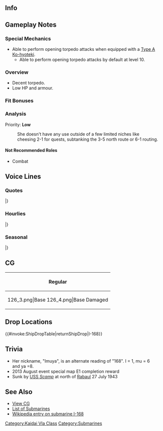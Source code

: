 ==Info==
{{KanmusuInfo|ID=126}}
{{KanmusuInfo|ID=126a}}

==Gameplay Notes==
===Special Mechanics===
* Able to perform opening torpedo attacks when equipped with a [[Type A Ko-hyoteki]].
** Able to perform opening torpedo attacks by default at level 10.

===Overview===
* Decent torpedo.
* Low HP and armour.

===Fit Bonuses===
{{:{{BASEPAGENAME}}/Equipment Bonuses}}

===Analysis===
Priority: '''Low'''

: She doesn't have any use outside of a few limited niches like cheesing 2-1 for quests, subtanking the 3-5 north route or 6-1 routing. 

====Not Recommended Roles====
* Combat

==Voice Lines==
===Quotes===
{{ShipquoteHeader}}
{{ShipquoteKai
|scenario = Introduction
|origin = 伊168よ。何よ、言いにくいの？　じゃあイムヤでいいわ。よろしくね。
|translation = I'm I-168. What's that? It's hard to say? Then just call me Imuya. Please take care of me.
|audio = Imuya-Introduction.ogg
}}
{{ShipquoteKai
|scenario = Library
|origin = 生まれも育ちも呉の潜水艦なの。
あのミッドウェーの大海戦のあと、飛龍が最後の力で深手を負わせたヨークタウンに留めを刺したのよ！ 
空母たちの仇は取ったわ！あの大変な島への輸送任務でも頑張ったの。
|translation = I'm a submarine that was born and raised in Kure.
After the great Battle of Midway, I managed to land the finishing blow on Yorktown that Hiryuu had seriously damaged in her final moments.<ref>The Yorktown was initially knocked out of commission by Hiryuu's last strike, I-168 then ambushed and sunk Yorktown after the battle while she was being towed.</ref>
I manage to shoulder the carriers' grudges! I also worked hard during the transport mission to that terrible island.<ref>She transported food to Guadalcanal in 1943.</ref>
|audio = Imuya-Library.ogg
}}
{{ShipquoteKai
|scenario = Secretary 1
|origin = 司令官、慣れてくれた？　イ・ム・ヤ、だよ？
|translation = Are you used to my name yet Commander? It's I-mu-ya you know?
|audio = Imuya-Secretary_1.ogg
}}
{{ShipquoteKai
|scenario = Secretary 2
|origin = 私、今は浮き輪に乗ってるけど、ホントは潜るとすごいのよ！
|translation = I may be riding on a life buoy right now, but I'm actually great at diving!
|audio = Imuya-Secretary_2.ogg
}}
{{ShipquoteKai
|scenario = Secretary 3
|origin = あっ、後ろから見てたの？　スマホとかで遊んでたんじゃないからね。
|translation = Ah, were you watching me from behind? I'm really not just playing with my smartphone!
|audio = Imuya-Secretary_3.ogg
}}
{{ShipquoteKai
|scenario = Secretary Idle
|origin = 司令官、イムヤのこと嫌いになったの？
|translation = Do you dislike me Commander?
|audio = Imuya-Idle.ogg
}}
{{ShipquoteKai
|scenario = Secretary (Married)
|origin = 司令官、疲れたら休もうね。
|translation = If you're tired please rest Commander.
|audio = Imuya-Wedding_Line.ogg
}}
{{ShipquoteKai
|scenario = Wedding
|origin = 司令官、私100mぐらい潜れるんだよ。今度一緒に潜ってみない？私、一生懸命案内するから。この戦いが終わったら…約束よ？
|translation =I can dive to 100m Commander. Won't you come dive with me next time? I'll do my best to teach you. After this fight is over... That's a promise alright?
|audio = Imuya-Wedding.ogg
}}
{{ShipquoteKai
|scenario = Player's Score
|origin = 司令官宛の報告があるみたいよ。
|translation = Looks like there's a report addressed to you Commander.
|audio = Imuya-Looking_At_Scores.ogg
}}
{{ShipquoteKai
|scenario = Joining the Fleet
|origin = さぁ出撃よ、伊号潜水艦の力、見ててよね！
|translation = It's time to sortie now. I'll show you the power of a 1st-class submarine!<ref>The "I-go" (伊号) refers to the 1st class (above 1,000 tons displacement) submarines of the IJN as opposed to the "Ro-go" (呂号) or "Ha-go" (波号) which were 2nd class (below 1,000 tons displacement/foreign gift ships).</ref>
|audio = Imuya-Joining_A_Fleet.ogg
}}
{{ShipquoteKai
|scenario = Equipment 1
|origin = やだ、私どんどん強くなっちゃうわね！
|translation = No way, I keep getting stronger and stronger!
|audio = Imuya-Equipment_1.ogg
}}
{{ShipquoteKai
|scenario = Equipment 2
|origin = 司令官が望むなら、これもいいかな……？
|translation = If this is what you want Commander, then this is fine too I guess...?
|audio = Imuya-Equipment_2.ogg
}}
{{ShipquoteKai
|scenario = Equipment 3
|origin = ワオ！大漁大漁！
|translation = Wow! What a great haul!
|audio = Imuya-Equipment_3.ogg
}}
{{ShipquoteKai
|scenario = Supply
|origin = はい、補給いただきました！
|translation = Yes, I gladly accept the resupply!
|audio = Imuya-Supply.ogg
}}
{{ShipquoteKai
|scenario = Docking (Minor Damage)
|origin = んー。助かるわぁ。
|translation = Ngh. That helps.
|audio = Imuya-Docking_Minor.ogg
}}
{{ShipquoteKai
|scenario = Docking (Major Damage)
|origin = こんな傷たいしたことないんだから！……あ、あんまり痛くはしないでね…
|translation = This wound is nothing! ...D-don't make it worse...
|audio = Imuya-Docking_Major.ogg
}}
{{ShipquoteKai
|scenario = Construction
|origin = 新型艦が出来たわ！どんな艦だろう？
|translation = A new ship is complete! What sort of ship is it?
|audio = Imuya-Construction.ogg
}}
{{ShipquoteKai
|scenario = Returning from Sortie
|origin = 作戦終了、艦隊が帰還したわ。
|translation = Operation over, the fleet has returned.
|audio = Imuya-Returning_From_Sortie.ogg
}}
{{ShipquoteKai
|scenario = Starting a Sortie
|origin = 敵の船底に、大穴開けてあげるから！
|translation = I'm going to punch some large holes in the enemy's hulls!
|audio = Imuya-Starting_A_Sortie.ogg
}}
{{ShipquoteKai
|scenario = Starting a Battle
|origin = さ、いらっしゃい！
|translation = Come on, bring it!
|audio = Imuya-Battle_Start.ogg
}}
{{ShipquoteKai
|scenario = Attack
|origin = 魚雷1番から4番まで装填、さぁ、戦果を上げてらっしゃい！
|translation = Load tubes 1 through 4. Now, let's go increase our accomplishments!
|audio = Imuya-Attack.ogg
}}
{{ShipquoteKai
|scenario = Air Battle/Night Battle Attack 
|origin = 密かに近づいて、確実に沈めるの。
|translation = I'll close stealthily and sink you for certain.
|audio = Imuya-Night_Attack.ogg
}}
{{ShipquoteKai
|scenario = Night Battle
|origin = 夜は私たちの世界よ、仕留めるわ！
|translation = The night is our realm, I'll bring you down!
|audio = Imuya-Night_Battle.ogg
}}
{{ShipquoteKai
|scenario = MVP
|origin = やったぁ！海のスナイパー、イムヤにお任せ！正規空母だって仕留めちゃうから！
|translation = Alright! Leave it all to me, the Sniper of the Seas! I'll even bring down aircraft carriers!
|audio = Imuya-MVP.ogg
}}
{{ShipquoteKai
|scenario = Minor Damage 1
|origin = うそ！気づかれた！？
|translation = No way! Was I spotted!?
|audio = Imuya-Minor_Damage_1.ogg
}}
{{ShipquoteKai
|scenario = Minor Damage 2
|origin = やばっ！急速潜行！急いで！
|translation = This is bad! Crash dive! Hurry!
|audio = Imuya-Minor_Damage_2.ogg
}}
{{ShipquoteKai
|scenario = Major Damage
|origin = あぁん！水着が破けちゃうじゃない。
|translation = Aaah! Isn't my swimsuit torn?
|audio = Imuya-Major_Damage.ogg
}}
{{ShipquoteKai
|scenario = Sunk
|origin = ああ、もっと太陽を浴びていたかったな…。海の底はもう…飽きたよ…
|translation = Ah, I wanted to bathe in the sunlight some more... I'm already tired of... the bottom of the sea...
|audio = Imuya-Sunk.ogg
}}
|} <references/>

{{clear}}

===Hourlies===
{{ShipquoteHeader | type = hourly}}
{{ShipquoteKai
|scenario = 00:00 
|origin = マルマルマルマル。夜12時よ。
|translation = 0000. It's midnight.
|audio = ImuyaKai-Hourly_0000.ogg
}}
{{ShipquoteKai
|scenario = 01:00 
|origin = マルヒトマルマル。深夜よ。明日の仕事とか学校とか、大丈夫？
|translation = 0100. It's late at night. Are you going to be alright at work or school tomorrow?
|audio = ImuyaKai-Hourly_0100.ogg
}}
{{ShipquoteKai
|scenario = 02:00 
|origin = マルフタマルマル。ホント夜型ね。
|translation = 0200. You really are nocturnal huh.
|audio = ImuyaKai-Hourly_0200.ogg
}}
{{ShipquoteKai
|scenario = 03:00 
|origin = マルサンマルマル。大丈夫？ホント明日予定とか無いの？
|translation = 0300. Are you alright? You really don't have any plans tomorrow?
|audio = ImuyaKai-Hourly_0300.ogg
}}
{{ShipquoteKai
|scenario = 04:00 
|origin = マルヨンマルマル。イムヤ、もうしーらない。
|translation = 0400. I don't care anymore.
|audio = ImuyaKai-Hourly_0400.ogg
}}
{{ShipquoteKai
|scenario = 05:00 
|origin = マルゴーマルマルよ。え、イムヤの声聞きたかったの？
|translation = 0500. Eh, you wanted to listen to my voice?
|audio = ImuyaKai-Hourly_0500.ogg
}}
{{ShipquoteKai
|scenario = 06:00 
|origin = マルロクマルマル。司令官、思いっきり朝だよ。
|translation = 0600. It's really morning now Commander.
|audio = ImuyaKai-Hourly_0600.ogg
}}
{{ShipquoteKai
|scenario = 07:00 
|origin = マルナナマルマル。さ、働くわよ。
|translation = 0700. Now, let's get to work.
|audio = ImuyaKai-Hourly_0700.ogg
}}
{{ShipquoteKai
|scenario = 08:00 
|origin = マルハチマルマル。私って、結構朝強いんだから！
|translation = 0800. I'm pretty strong in the mornings you know!
|audio = ImuyaKai-Hourly_0800.ogg
}}
{{ShipquoteKai
|scenario = 09:00 
|origin = マルキュウマルマル。さぁ、お仕事お仕事ぉ！
|translation = 0900. Now, time to get to work~!
|audio = ImuyaKai-Hourly_0900.ogg
}}
{{ShipquoteKai
|scenario = 10:00 
|origin = ヒトマルマルマルです。お昼までは全力で行きましょう！
|translation = 1000. Let's go full power till lunch!
|audio = ImuyaKai-Hourly_1000.ogg
}}
{{ShipquoteKai
|scenario = 11:00 
|origin = ヒトヒトマルマル。頑張ればきっと美味しいランチが待ってるわ！
|translation = 1100. I'm sure a delicious lunch will be waiting if we work hard!
|audio = ImuyaKai-Hourly_1100.ogg
}}
{{ShipquoteKai
|scenario = 12:00 
|origin = ヒトフタマルマル。美味しいランチ、ゲットです！
|translation = 1200. I got my delicious lunch!
|audio = ImuyaKai-Hourly_1200.ogg
}}
{{ShipquoteKai
|scenario = 13:00 
|origin = ヒトサンマルマル。司令官と一緒のお昼、嬉しいな！
|translation = 1300. I'm happy I got to have lunch with you Commander!
|audio = ImuyaKai-Hourly_1300.ogg
}}
{{ShipquoteKai
|scenario = 14:00 
|origin = ヒトヨンマルマル。さあ、午後も頑張って出撃よ！
|translation = 1400. Now, let's do our best with sorties this afternoon too!
|audio = ImuyaKai-Hourly_1400.ogg
}}
{{ShipquoteKai
|scenario = 15:00 
|origin = ヒトゴマルマル。三時のあなた……あなたの惨事……きゃぁ、なんか怖い！
|translation = 1500. You at 3 o'clock... a disaster for you... Kyaa, it's kind of scary.<ref>Both "3 o'clock" and "disaster" are pronounced as "sanji". I-168 was hit by a depth charge that caused extensive damage around this time after her sinking of the Yorktown.</ref>
|audio = ImuyaKai-Hourly_1500.ogg
}}
{{ShipquoteKai
|scenario = 16:00 
|origin = ヒトロクマルマルよ。もう夕方ね。
|translation = 1600. It's already evening.
|audio = ImuyaKai-Hourly_1600.ogg
}}
{{ShipquoteKai
|scenario = 17:00 
|origin = ヒトナナマルマル。司令官頑張って！
|translation = 1700. Do your best Commander!
|audio = ImuyaKai-Hourly_1700.ogg
}}
{{ShipquoteKai
|scenario = 18:00 
|origin = ヒトハチマルマル。御飯作るよ！ご飯！
|translation = 1800. Let's go make dinner! Dinner!
|audio = ImuyaKai-Hourly_1800.ogg
}}
{{ShipquoteKai
|scenario = 19:00 
|origin = ヒトキュウマルマル。あたしカレーしか作れないけどいーい？じゃあ一緒に作ろっか！一時間後、一緒に食べようね！
|translation = 1900. I can only make curry, is that fine? Then, let's make it together! We can eat it together in an hour!
|audio = ImuyaKai-Hourly_1900.ogg
}}
{{ShipquoteKai
|scenario = 20:00 
|origin = フタマルマルマル。ちゃんとカレーできた？それじゃ一緒に、いただきます！
|translation = 2000. Did you make the curry properly? Then let's dig in together!
|audio = ImuyaKai-Hourly_2000.ogg
}}
{{ShipquoteKai
|scenario = 21:00 
|origin = フタヒトマルマル。なんか晩御飯食べると、お腹いっぱいで眠くなる……。
|translation = 2100. Somehow I'm getting sleepy after eating my fill at dinner...
|audio = ImuyaKai-Hourly_2100.ogg
}}
{{ShipquoteKai
|scenario = 22:00 
|origin = フタフタマルマル。お風呂入ってくる！
|translation = 2200. I'm going to have a bath!
|audio = ImuyaKai-Hourly_2200.ogg
}}
{{ShipquoteKai
|scenario = 23:00 
|origin = フタサンマルマル。司令官、今日も一日お疲れ様でした！
|translation = 2300. Thank you for all your hard work everyday Commander!
|audio = ImuyaKai-Hourly_2300.ogg
}}
|} <references/>

{{clear}}

===Seasonal===
{{SeasonalHeaderOld}}
{{SeasonalQuote
|scenario = [[Seasonal/Valentine%27s_Day_2016|Valentine’s Day 2016]]
|origin = 司令官、このイムヤの艦橋型スマホサイズチョコ、あげる！一応、イムヤの手作りだよ！結構大変だったんだから。
|translation =	This smart-phone-sized, ship’s-bridge-shaped chocolate is for you, Commander! I handmade it just for you! It was quite a lot of work.
|audio = I-168_Valentine_Sec1.ogg
|notes = Secretary 1
}}
{{SeasonalQuote
|scenario = [[Seasonal/Valentine%27s_Day_2016|Valentine’s Day 2016]]
|origin = 司令官、イムヤのチョコ、ちゃんと食べてくれた？…えぇ、飾ってある？それなんか違うー！早く食べてよぉ、もう。
|translation =	Have you eaten all my chocolate, Commander? …Eh, you’re using it as decoration? That’s not what it’s for! Hurry up and eat it, jeez.
|audio = I-168_Valentine_Sec2.ogg
|notes = Secretary 2
}}
{{SeasonalQuote
|scenario = [[Seasonal/Hinamatsuri_2016|Hinamatsuri 2016]]
|origin = さぁ、折角の雛祭り。私達伊号で、五人囃子をやりましょ？衣装は、このイムヤが作っておきました！かわいいでしょ？
|translation =	Now, it’s finally Hinamatsuri. Shall we I-types be the five musicians? I can make the clothes! Aren’t these cute?<ref>[https://en.wikipedia.org/wiki/Hinamatsuri#Third_platform Gonin bayashi] are the five musicians on the 3rd tier.</ref>
|audio = I-168_Peach_2016_Sec1.ogg
|notes = 
}}
{{SeasonalQuote
|scenario = [[Seasonal/White_Day_2016|White Day 2016]]
|origin = わーお！司令官、チョコのお返しありがとう♪…あんまり食べたら、太っちゃうかな？イムヤ、お茶入れるね？
|translation =	Wow! Thanks for the regurn gift, Commander♪ …Will I get fat if I eat too much? I’ll go get some tea alright?
|audio = I-168_White_Day_2016.ogg
|notes = 
}}
{{SeasonalQuote
|scenario = [[Seasonal/Coming_of_Spring_2016|Spring 2016]]
|origin = 司令官、やっと春が来ますね！うん、今年の冬は長かた！暖かくなだら、司令官も海の中、一緒にどうですか？
|translation =	Spring is finally here, Commander! Yep, it was a long winter this year! Want to come diving with me when it gets wamer?
|audio = I-168_Spring_2016_Sec1.ogg
|notes = 
}}
{{SeasonalQuote
|scenario = [[Seasonal/Third_Anniversary|3rd Anniversary]]
|origin = 司令官、三周年です、三周年！すごいね～。イムヤも少しビックリ！これからも、伊号のこと、よろしくね！
|translation =	It’s the 3rd Anniversary now, Commander! Amazing. I’m a bit surprised! Please keep looking after the I-type subs!
|audio = I-168_3rd_Anniversary_Sec1.mp3
|notes = 
}}
{{SeasonalQuote
|scenario = [[Seasonal/Rainy_Season_2016|Rainy Season 2016]]
|origin = 最近雨が多いですね。梅雨だから仕方ないけど…あぁ、イク、てるてる坊主作ってるんだ？ふふ、見せて見せて♪…こ、個性的だね。
|translation =	It’s been raining a lot recently. I guess it’s to be expected since it’s the rainy season… Ah, you made a teruteru bouzu, Iku? Fufu, lemme see, lemme see♪ …I-it looks unique.
|audio = I-168_Rainy_Season_2016_Sec1.mp3
|notes = 
}}
{{SeasonalQuote
|scenario = [[Seasonal/Autumn_2016|Autumn 2016]]
|origin = ゴヤ、食べ物の秋だからって、そんなに食べてると、提督指定の機能美溢れる水着、着れなくなっちゃうぞ？いいの？
|translation =	Even if this is an autumn of food, if you eat too much you won’t be able to wear the fully functional swimsuits the admiral designed you know, Goya? Is that fine?
|audio = I-168_Autumn_2016_Sec1.mp3
|notes = 
}}
{{SeasonalQuote
|scenario = [[Seasonal/Saury_2016|Saury Festival 2016]]
|origin = 秋刀魚漁の支援ね！私達潜水艦はあんまりどうかと思うけど……うん！やってみようか！「気持ちで応援」っとか出来るし！
|translation =	Saury fishing support! I’m not sure if we submarines will be of any use… Yeah! We’ll give it a shot! I can do something like cheering for them!
|audio = I-168_Sec1_Saury_2016.mp3
|notes = 
}}
{{SeasonalQuote
|scenario = [[Seasonal/New_Year_2017|New Year 2017]]
|origin = 司令官、新年あけましておめでとう。今年も、海のスナイパー、いむや、をよろしくお願いね。
|translation =	Happy New Year. Please keep looking after me, the Sniper of the Seas, this year too.
|audio = Imuya_New_Year_2017_sec1.mp3
|notes = 
}}
{{SeasonalQuote
|scenario = [[Seasonal/Setsubun_2017|Setsubun 2017]]
|origin = あぁ、毎年毎年大鯨さんにそんな豆ぶつけたら…。あ、あぁ、ほら、ほら、言ったでしょ。ごめんなさい、泣かないで。
|translation =	Aaah, if you keep throwing beans at Taigei-san every single year she’ll… A-aaah; see, see, I told you so. Sorry, don’t cry.
|audio = I-168_Setsubun_2017.mp3
|notes = 
}}
{{SeasonalQuote
|scenario = [[Seasonal/Fourth_Anniversary|4th Anniversary]]
|origin = 司令官、四周年です、四周年！ちょっとすごいね。イムヤも驚きです。これからも、伊号とイムヤ、よろしくね！
|translation =	It’s the 4th Anniversary now, Commander! It’s kinda amazing. It surprised me. Keep looking after the I-types and I!
|audio = Imuya_4th_Anniversary_Sec1_2017.mp3
|notes = 
}}
{{SeasonalQuote
|scenario = [[Seasonal/Late_Autumn_2017|Late Autumn 2017]]
|origin = ちょっと寒くなってきたわ。海の上だと、この格好は少しきついかな。潜っちゃへば平気だけど。
|translation =	It’s gotten a bit colder. It’s kinda rough being dressed like this while on the surface. It’s fine when I’m submerged though.
|audio = I-168_Late_Autumn_2017_Sec1.mp3
|notes = 
}}
|}<references/>

{{clear}}

==CG==
{| class="mw-collapsible mw-collapsed wikitable" style="width: 100%;"
!Regular
|-
|<gallery>
126_3.png|Base
126_4.png|Base Damaged
</gallery>
|}

== Drop Locations ==
{{#invoke:ShipDropTable|returnShipDrop|I-168}}

==Trivia==
*Her nickname, "Imuya", is an alternate reading of "168". I = 1, mu = 6 and ya =8.
*2013 August event special map E1 completion reward
*Sunk by [http://en.wikipedia.org/wiki/USS_Scamp_%28SS-277%29 USS ''Scamp''] at north of [http://en.wikipedia.org/wiki/Rabaul Rabaul] 27 July 1943

==See Also==
*[[{{PAGENAMEE}}/Gallery|View {{PAGENAME}} CG]]
*[[EliteSS|List of Submarines]]
*[[wikipedia:Japanese_submarine_I-168|Wikipedia entry on submarine I-168]]
{{shiplist}}
[[Category:Kaidai VIa Class]]
[[Category:Submarines]]